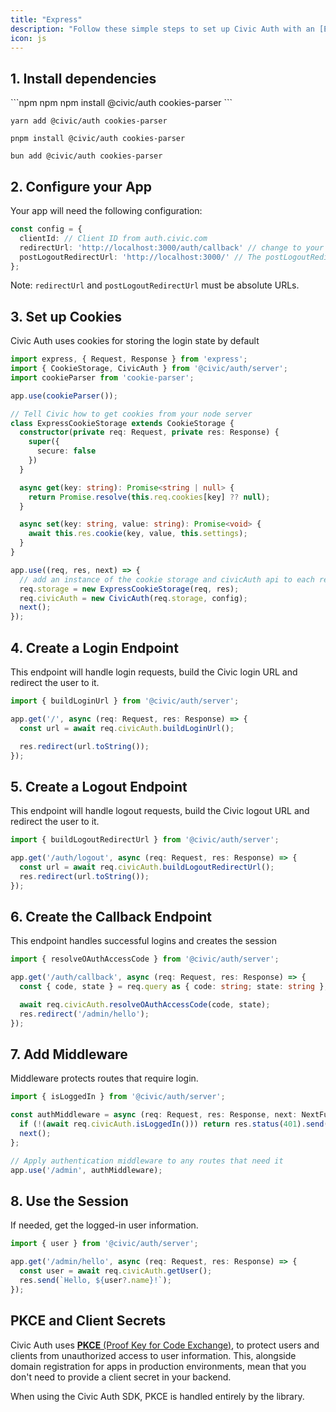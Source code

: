 ```yaml
---
title: "Express"
description: "Follow these simple steps to set up Civic Auth with an [Express](https://expressjs.com/) backend (a working example is available in our [github examples repo](https://github.com/civicteam/civic-auth-examples/tree/main/packages/civic-auth/server/express))."
icon: js
---
```




## 1. Install dependencies

<CodeGroup>
  ```npm npm
  npm install @civic/auth cookies-parser
  ```

  ```yarn yarn
  yarn add @civic/auth cookies-parser
  ```

  ```pnpm pnpm
  pnpm install @civic/auth cookies-parser
  ```

  ```bun bun
  bun add @civic/auth cookies-parser
  ```
</CodeGroup>

## 2. Configure your App

Your app will need the following configuration:

```ts
const config = {
  clientId: // Client ID from auth.civic.com
  redirectUrl: 'http://localhost:3000/auth/callback' // change to your domain when deploying,
  postLogoutRedirectUrl: 'http://localhost:3000/' // The postLogoutRedirectUrl is the URL where the user will be redirected after successfully logging out from Civic's auth server.
};
```

Note: `redirectUrl` and `postLogoutRedirectUrl` must be absolute URLs.

## 3. Set up Cookies

Civic Auth uses cookies for storing the login state by default

```ts
import express, { Request, Response } from 'express';
import { CookieStorage, CivicAuth } from '@civic/auth/server';
import cookieParser from 'cookie-parser';

app.use(cookieParser());

// Tell Civic how to get cookies from your node server
class ExpressCookieStorage extends CookieStorage {
  constructor(private req: Request, private res: Response) {
    super({
      secure: false
    })
  }

  async get(key: string): Promise<string | null> {
    return Promise.resolve(this.req.cookies[key] ?? null);
  }

  async set(key: string, value: string): Promise<void> {
    await this.res.cookie(key, value, this.settings);
  }
}

app.use((req, res, next) => {
  // add an instance of the cookie storage and civicAuth api to each request
  req.storage = new ExpressCookieStorage(req, res);
  req.civicAuth = new CivicAuth(req.storage, config);
  next();
});
```

## 4. Create a Login Endpoint

This endpoint will handle login requests, build the Civic login URL and redirect the user to it.

```ts
import { buildLoginUrl } from '@civic/auth/server';

app.get('/', async (req: Request, res: Response) => {
  const url = await req.civicAuth.buildLoginUrl();

  res.redirect(url.toString());
});
```

## 5. Create a Logout Endpoint

This endpoint will handle logout requests, build the Civic logout URL and redirect the user to it.

```ts
import { buildLogoutRedirectUrl } from '@civic/auth/server';

app.get('/auth/logout', async (req: Request, res: Response) => {
  const url = await req.civicAuth.buildLogoutRedirectUrl();
  res.redirect(url.toString());
});
```

## 6. Create the Callback Endpoint

This endpoint handles successful logins and creates the session

```ts
import { resolveOAuthAccessCode } from '@civic/auth/server';

app.get('/auth/callback', async (req: Request, res: Response) => {
  const { code, state } = req.query as { code: string; state: string };

  await req.civicAuth.resolveOAuthAccessCode(code, state);
  res.redirect('/admin/hello');
});
```

## 7. Add Middleware

Middleware protects routes that require login.

```ts
import { isLoggedIn } from '@civic/auth/server';

const authMiddleware = async (req: Request, res: Response, next: NextFunction) => {
  if (!(await req.civicAuth.isLoggedIn())) return res.status(401).send('Unauthorized');
  next();
};

// Apply authentication middleware to any routes that need it
app.use('/admin', authMiddleware);
```

## 8. Use the Session

If needed, get the logged-in user information.

```ts
import { user } from '@civic/auth/server';

app.get('/admin/hello', async (req: Request, res: Response) => {
  const user = await req.civicAuth.getUser();
  res.send(`Hello, ${user?.name}!`);
});
```

## PKCE and Client Secrets

Civic Auth uses [**PKCE** (Proof Key for Code Exchange)](https://oauth.net/2/pkce/), to protect users and clients from unauthorized access to user information. This, alongside domain registration for apps in production environments, mean that you don't need to provide a client secret in your backend.

When using the Civic Auth SDK, PKCE is handled entirely by the library.
